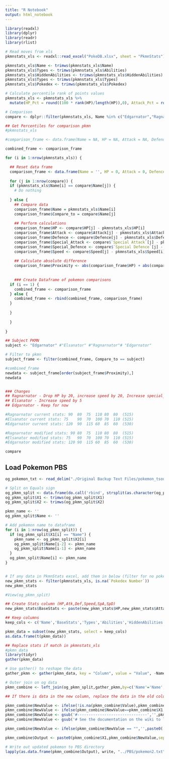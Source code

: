 ```yaml
---
title: "R Notebook"
output: html_notebook
---
```



```r
library(readxl)
library(dplyr)
library(readr)
library(rlist)

# Read moves from xls
pkmnstats_xls <- readxl::read_excel("PokeDB.xlsx", sheet = "PkmnStats")

pkmnstats_xls$Name <- trimws(pkmnstats_xls$Name)
pkmnstats_xls$Types <- trimws(pkmnstats_xls$Abilities)
pkmnstats_xls$HiddenAbilities <- trimws(pkmnstats_xls$HiddenAbilities)
pkmnstats_xls$Types <- trimws(pkmnstats_xls$Types)
pkmnstats_xls$Pokedex <- trimws(pkmnstats_xls$Pokedex)

# Calculate percentile rank of points values
pkmnstats_xls <- pkmnstats_xls %>%
  mutate(HP_Pct = round((100 * rank(HP)/length(HP)),0), Attack_Pct = round((100 * rank(Attack)/length(Attack)),0), Def_Pct = round((100 * rank(Defence)/length(Defence)),0), SpAtk_Pct = round((100 * rank(`Special Attack`)/length(`Special Attack`)),0), SpDef_Pct = round((100 * rank(`Special Defence`)/length(`Special Defence`)),0), Speed_Pct = round((100 * rank(Speed)/length(Speed)),0))

# Comparison
compare <- dplyr::filter(pkmnstats_xls, Name %in% c("Edgarnator","Ragnarnator","Elsanator"))

## Get Percentiles for comparison pkmn
#pkmnstats_xls
```

```r

#comparison_frame <- data.frame(Name = NA, HP = NA, Attack = NA, Defence = NA, Special_Attack = NA, Special_Defence = NA, Speed = NA, Proximity = NA)

combined_frame <- comparison_frame

for (i in 1:nrow(pkmnstats_xls)) {

  ## Reset data frame
  comparison_frame <- data.frame(Name = '', HP = 0, Attack = 0, Defence = 0, Special_Attack = 0, Special_Defence = 0, Speed = 0, Proximity = 0, Compare_to = '')
  
  for (j in 1:nrow(compare)) {
  if (pkmnstats_xls$Name[i] == compare$Name[j]) {
    # Do nothing
    
  } else {
    ## Compare data
    comparison_frame$Name = pkmnstats_xls$Name[i]
    comparison_frame$Compare_to = compare$Name[j]
    
    ## Perform calculations
    comparison_frame$HP <- compare$HP[j] - pkmnstats_xls$HP[i]
    comparison_frame$Attack <- compare$Attack[j] - pkmnstats_xls$Attack[i]
    comparison_frame$Defence <- compare$Defence[j] - pkmnstats_xls$Defence[i]
    comparison_frame$Special_Attack <- compare$`Special Attack`[j] - pkmnstats_xls$`Special Attack`[i]
    comparison_frame$Special_Defence <- compare$`Special Defence`[j] - pkmnstats_xls$`Special Defence`[i]
    comparison_frame$Speed <- compare$Speed[j] - pkmnstats_xls$Speed[i]
    
    ## Calculate absolute difference
    comparison_frame$Proximity <- abs(comparison_frame$HP) + abs(comparison_frame$Attack) + abs(comparison_frame$Defence) + abs(comparison_frame$Special_Attack) + abs(comparison_frame$Special_Defence) + abs(comparison_frame$Speed)
  
  
    ### Create Dataframe of pokemon comparisons
  if (i == 1) {
    combined_frame <- comparison_frame
  } else {
    combined_frame <- rbind(combined_frame, comparison_frame)
  }
    
  }
    
  }
  
}

```

```r
## Subject PKMN
subject <- "Edgarnator" #"Elsanator" #"Ragnarnator"# "Edgarnator"

# Filter to pkmn
subject_frame <- filter(combined_frame, Compare_to == subject)

#combined_frame
newdata <- subject_frame[order(subject_frame$Proximity),]
newdata


### Changes
## Ragnarnator - Drop HP by 20, increase speed by 20, Increase special_attack by 5
## Elsanator - Increase speed by 5
## Edgarnator - Keep for now

#Ragnarnator current stats: 90	80	75	110	80	80	(515)
#Elsanator current stats: 75	90	70	100	70	110	(515)
#Edgarnator current stats: 120	90	115	60	85	60	(530)

#Ragnarnator modified stats: 90	80	75	110	80	80	(515)
#Elsanator modified stats: 75	90	70	100	70	110	(515)
#Edgarnator modified stats: 120	90	115	60	85	60	(530)

compare
```

## Load Pokemon PBS
```r
og_pokemon_txt <- read_delim("./Original Backup Text Files/pokemon_tsouk.txt", delim = "\n", trim_ws = TRUE, col_names = FALSE)

# Split on Equals sign
og_pkmn_split <- data.frame(do.call('rbind', strsplit(as.character(og_pokemon_txt$X1),'=',fixed=TRUE)))
og_pkmn_split$X1 <- trimws(og_pkmn_split$X1)
og_pkmn_split$X2 <- trimws(og_pkmn_split$X2)

pkmn_name <- ''
og_pkmn_split$Name <- ''

# Add pokemon name to dataframe
for (i in 1:nrow(og_pkmn_split)) {
  if (og_pkmn_split$X1[i] == "Name") {
    pkmn_name <- og_pkmn_split$X2[i]
    og_pkmn_split$Name[i-2] <- pkmn_name
    og_pkmn_split$Name[i-1] <- pkmn_name
  }
  og_pkmn_split$Name[i] <- pkmn_name
}


# If any data in PkmnStats excel, add them in below (filter for no pokedex number)
new_pkmn_stats <- filter(pkmnstats_xls, is.na(`Pokedex Number`))
new_pkmn_stats

#View(og_pkmn_split)

## Create Stats column (HP,Atk,Def,Speed,SpA,SpD)
new_pkmn_stats$BaseStats <- paste(new_pkmn_stats$HP,new_pkmn_stats$Attack,new_pkmn_stats$Defence,new_pkmn_stats$Speed,new_pkmn_stats$`Special Attack`,new_pkmn_stats$`Special Defence`,sep=',')

## Keep columns
keep_cols <- c('Name','BaseStats','Types','Abilities','HiddenAbilities','Pokedex')

pkmn_data = subset(new_pkmn_stats, select = keep_cols)
as.data.frame(t(pkmn_data))

## Replace stats if match in pkmnstats_xls
#pkmn_data
library(tidyr)
gather(pkmn_data)

# Use gather() to reshape the data
gather_pkmn <- gather(pkmn_data, key = "Column", value = "Value", -Name)

# Outer join on og data
pkmn_combine <- left_join(og_pkmn_split,gather_pkmn,by=c('Name'='Name','X1'='Column'))

## If there is data in the new column, replace the data in the old column

pkmn_combine$NewValue <- ifelse(!is.na(pkmn_combine$Value),pkmn_combine$Value,pkmn_combine$X2)
pkmn_combine$NewValue <- ifelse(pkmn_combine$NewValue==pkmn_combine$X1,'',pkmn_combine$NewValue)
pkmn_combine$NewValue <- gsub('#-------------------------------','',pkmn_combine$NewValue)
pkmn_combine$NewValue <- gsub('# See the documentation on the wiki to learn how to edit this file.','',pkmn_combine$NewValue)

pkmn_combine$NewValue <- ifelse(pkmn_combine$NewValue == "",'',paste0(' = ',pkmn_combine$NewValue))

pkmn_combine$Output <- paste0(pkmn_combine$X1,pkmn_combine$NewValue,sep="")

# Write out updated pokemon to PBS directory
lapply(as.data.frame(pkmn_combine$Output), write, "../PBS/pokemon2.txt", append=FALSE, ncolumns=1)

```

